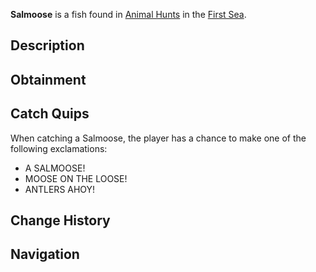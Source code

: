 {{FishInfobox
|image          = Salmoose.png
|rarity         = Limited
|event          = Animal Hunt
|sea            = First Sea
|location       = [[Animals]]
|sublocation    = 
|sources        = Fishing Rod
|radar_location = 
|prog_speed     = -50
|xp             = 3400
|weather        = Clear
|time           = 
|season         = Winter
|bait           = Truffle Worm
|base_weight    = 300
|base_value     = 3500
|weight_range   = 205
|base_chance    = 20
|base_resil     = 15
}}
'''Salmoose''' is a {{Rarity|Limited}} fish found in [[Animal Hunt]]s in the [[First Sea]].

== Description ==
{{Description|A majestic fish with antlers, swimming through icy streams.|Bestiary Entry}}

== Obtainment ==
{{Description|Its antlers sway where snow dusts the water.|Bestiary Hint}}
{{Fish Availability|
Animal Hunt/First Sea
|top_rods      = 
Krampus's Rod\92877.07\196734.19;
Leviathan's Fang Rod\91413.88\360767.96;
Magma Rod\90495.61\191689.72;
Great Rod of Oscar\79243.79\231194.85;
Plastic Rod\77326.54\232637.45;
Buddy Bond Rod\63528.83\146077.2;
Rapid Rod\54638.84\277201.69;
Firefly Rod\48347\251917.57;
Trident Rod\68548.94\251518.67;
No-Life Rod\67323.44\248604.2;
Fischer's Rod\47207.37\233045.27;
Adventurer's Rod\44194.13\230214.76;
Astralhook Rod\72817.83\233103.25;
Ethereal Prism Rod\72662.46\235131.06;
Free Spirit Rod\72071.27\246018.42;
Seraphic Rod\69176.73\237261.2;
Rod Of The Forgotten Fang\63460.3\224539.76;
Challenger's Rod\61342.88\230924.71;
Rod Of The Exalted One\56137.14\191192.83;
Rod Of The Depths\55532.85\196884.97;
Zeus Rod\53204.66\200112.31;
Verdant Shear Rod\51705.22\199425.28;
Blazebringer Rod\50954.71\191649.82;
Depthseeker Rod\48466.65\188549.8;
Avalanche Rod\43039.54\168019.55;
Volcanic Rod\41533.05\156213.26;
Steady Rod\14589.78\56174.68
|recommended   = Ethereal Prism Rod
}}

== Catch Quips ==
When catching a Salmoose, the player has a chance to make one of the following exclamations:
* A SALMOOSE!
* MOOSE ON THE LOOSE!
* ANTLERS AHOY!

== Change History ==
{{Change History|{{subst:Current Version}}}}

== Navigation ==
{{Fish Navbox|Animals}}